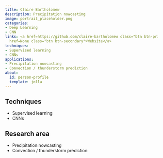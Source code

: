```yaml
---
title: Claire Bartholomew
description: Precipitation nowcasting
image: portrait_placeholder.png
categories:
- Deep Learning
- CNN
links: <a href=https://github.com/claire-bartholomew class="btn btn-primary">Github</a><a
  href=None class="btn btn-secondary">Website</a>
techniques:
- Supervised learning
- CNNs
applications:
- Precipitation nowcasting
- Convection / thunderstorm prediction
about:
  id: person-profile
  template: jolla
---
```

   
:::{#person-profile}
:::
   
##
## Techniques
   
- Supervised learning
- CNNs
   
##
## Research area
   
- Precipitation nowcasting
- Convection / thunderstorm prediction
